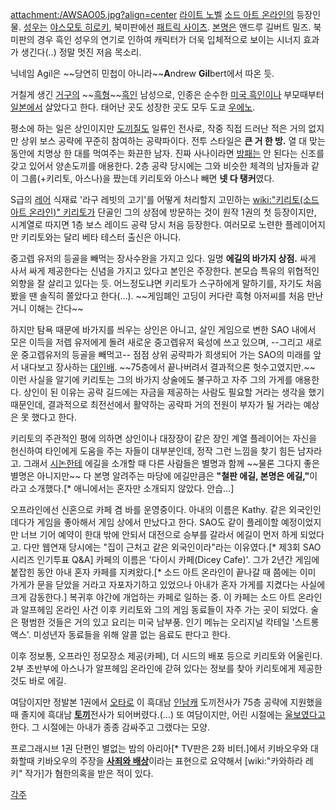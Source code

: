 attachment:/AWSAO05.jpg?align=center
[[라이트 노벨]] [[소드 아트 온라인]]의 등장인물. [[성우]]는 [[야스모토 히로키]], 북미판에선 [[패트릭 사이츠]]. [[본명]]은 앤드루 길버트 밀즈. 북미판의 경우 흑인 성우의 연기로 인하여 캐릭터가 더욱 입체적으로 보이는 시너지 효과가 생긴다(..) 정말 멋진 저음 목소리.

닉네임 Agil은 ~~당연히 민첩이 아니라~~'''A'''ndrew '''Gil'''bert에서 따온 듯.

거칠게 생긴 [[거구]]의 ~~[[흑형]]~~[[흑인]] 남성으로, 인종은 순수한 [[미국 흑인]]이나 부모때부터 [[일본]]에서 살았다고 한다. 태어난 곳도 성장한 곳도 모두 도쿄 [[우에노]].

평소에 하는 일은 상인이지만 [[도끼]]질도 일류인 전사로, 작중 직접 드러난 적은 거의 없지만 상위 보스 공략에 꾸준히 참여하는 공략파이다. 전투 스타일은 '''큰 거 한 방.''' 열 대 맞는 동안에 치명상 한 대를 먹여주는 화끈한 남자. 진짜 사나이라면 [[방패]]는 안 된다는 신조를 갖고 있어서 양손도끼를 애용한다. 2층 공략 당시에는 그와 비슷한 체격의 남자들과 같이 그룹(+키리토, 아스나)을 짰는데 키리토와 아스나 빼면 '''넷 다 탱커'''였다. 

S급의 [[레어]] 식재료 '라구 레빗의 고기'를 어떻게 처리할지 고민하는 [[wiki:"키리토(소드 아트 온라인)" 키리토]]가 단골인 그의 상점에 방문하는 것이 원작 1권의 첫 등장이지만, 시계열로 따지면 1층 보스 레이드 공략 당시 처음 등장한다. 여러모로 노련한 플레이어지만 키리토와는 달리 베타 테스터 출신은 아니다.

중고렙 유저의 등골을 빼먹는 장사수완을 가지고 있다. 일명 '''에길의 바가지 상점.''' 싸게 사서 싸게 제공한다는 신념을 가지고 있다고 본인은 주장한다. 본모습 특유의 위협적인 외향을 잘 살리고 있다는 듯. 어느정도냐면 키리토가 스구하에게 말하기를, 자기도 처음 봤을 땐 솔직히 쫄았다고 한다(…). ~~게임폐인 고딩이 커다란 흑형 아저씨를 처음 만난거니 이해는 간다~~

하지만 탐욕 때문에 바가지를 씌우는 상인은 아니고, 살인 게임으로 변한 SAO 내에서 모은 이득을 저렙 유저에게 돌려 새로운 중고렙유저 육성에 쓰고 있으며, --그리고 새로운 중고렙유저의 등골을 빼먹고-- 점점 상위 공략파가 희생되어 가는 SAO의 미래를 앞서 내다보고 장사하는 [[대인배]]. ~~75층에서 끝나버려서 결과적으론 헛수고였지만.~~ 이런 사실을 알기에 키리토는 그의 바가지 상술에도 불구하고 자주 그의 가게를 애용한다. 상인이 된 이유는 공략 길드에는 자금을 제공하는 사람도 필요할 거라는 생각을 했기 때문인데, 결과적으로 최전선에서 활약하는 공략파 거의 전원이 부자가 될 거라는 예상은 못 했다고 한다.

키리토의 주관적인 평에 의하면 상인이나 대장장이 같은 장인 계열 플레이어는 자신을 헌신하여 타인에게 도움을 주는 자들이 대부분인데, 정작 그런 느낌을 찾기 힘든 남자라고. 그래서 [[시논]]한테 에길을 소개할 때 다른 사람들은 별명과 함께 ~~물론 그다지 좋은 별명은 아니지만~~ 다 본명 알려주는 마당에 에길만큼은 '''"철판 에길, 본명은 에길,"'''이라고 소개했다.[* 애니에서는 혼자만 소개되지 않았다. 안습...]

오프라인에선 신혼으로 카페 겸 바를 운영중이다. 아내의 이름은 Kathy. 같은 외국인인데다가 게임을 좋아해서 게임 상에서 만났다고 한다. SAO도 같이 플레이할 예정이었지만 너브 기어 예약이 한대 밖에 안되서 대전으로 승부를 갈라서 에길이 먼저 하게 되었다고. 다만 웹연재 당시에는 "집이 근처고 같은 외국인이라"라는 이유였다.[* 제3회 SAO 시리즈 인기투표 Q&A] 카페의 이름은 '다이시 카페(Dicey Cafe)'. 그가 2년간 게임에 붙잡힌 동안 아내 혼자 카페를 지켜왔다.[* 소드 아트 온라인이 끝나갈 때 쯤에는 이미 가게가 문을 닫았을 거라고 자포자기하고 있었으나 아내가 혼자 가게를 지켰다는 사실에 크게 감동한다.] 복귀후 야간에 개업하는 카페로 일하는 중. 이 카페는 소드 아트 온라인과 알프헤임 온라인 사건 이후 키리토와 그의 게임 동료들이 자주 가는 곳이 되었다. 술은 평범한 것들은 거의 있고 요리는 미국 남부풍. 인기 메뉴는 오리지널 칵테일 '스트롱 액스'. 미성년자 동료들을 위해 알콜 없는 음료도 판다고 한다.

이후 정보통, 오프라인 정모장소 제공(카페), 더 시드의 배포 등으로 키리토와 어울린다. 2부 초반부에 아스나가 알프헤임 온라인에 갇혀 있다는 정보를 찾아 키리토에게 제공한 것도 바로 에길.

여담이지만 정발본 1권에서 [[오타]]로 이 흑대남 [[인남캐]] 도끼전사가 75층 공략에 지원했을때 졸지에 흑대남 '''[[토끼]]'''전사가 되어버렸다.(…) 또 여담이지만, 어린 시절에는 [[울보]]였다고 한다. 그 시절에는 아내가 종종 감싸주고 그랬다는 모양.

프로그래시브 1권 단편인 별없는 밤의 아리아[* TV판은 2화 비터.]에서 키바오우와 대화할때 키바오우의 주장을 '''[[사죄와 배상]]'''이라는 표현으로 요약해서 [wiki:"카와하라 레키" 작가]가 혐한의혹을 받은 적이 있다.

[[각주]]
